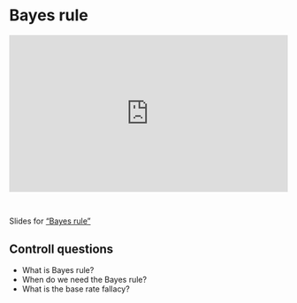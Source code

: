 # Bayes rule

<div style="padding:56.25% 0 0 0;position:relative;"><iframe src="https://player.vimeo.com/video/1050050063?badge=0&amp;autopause=0&amp;player_id=0&amp;app_id=58479" frameborder="0" allow="autoplay; fullscreen; picture-in-picture; clipboard-write; encrypted-media" style="position:absolute;top:0;left:0;width:100%;height:100%;" title="Bayes rule"></iframe></div><script src="https://player.vimeo.com/api/player.js"></script>


<br>

Slides for ["Bayes rule"](video-pdf/2/bayes_rule.pdf)


## Controll questions

- What is Bayes rule?
- When do we need the Bayes rule?
- What is the base rate fallacy?
